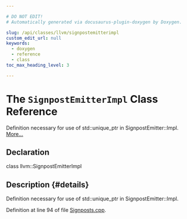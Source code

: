 ```yaml
---

# DO NOT EDIT!
# Automatically generated via docusaurus-plugin-doxygen by Doxygen.

slug: /api/classes/llvm/signpostemitterimpl
custom_edit_url: null
keywords:
  - doxygen
  - reference
  - class
toc_max_heading_level: 3

---
```





# The `SignpostEmitterImpl` Class Reference

<DoxygenPage pluginConfig={pluginConfig}>

Definition necessary for use of std::unique&#95;ptr in SignpostEmitter::Impl. <a href="#details">More...</a>

## Declaration

<CodeBlock>class llvm::SignpostEmitterImpl</CodeBlock>

## Description {#details}

Definition necessary for use of std::unique&#95;ptr in SignpostEmitter::Impl.

Definition at line 94 of file <a href="/docs/api/files/lib/lib/support/signposts-cpp">Signposts.cpp</a>.

</DoxygenPage>
